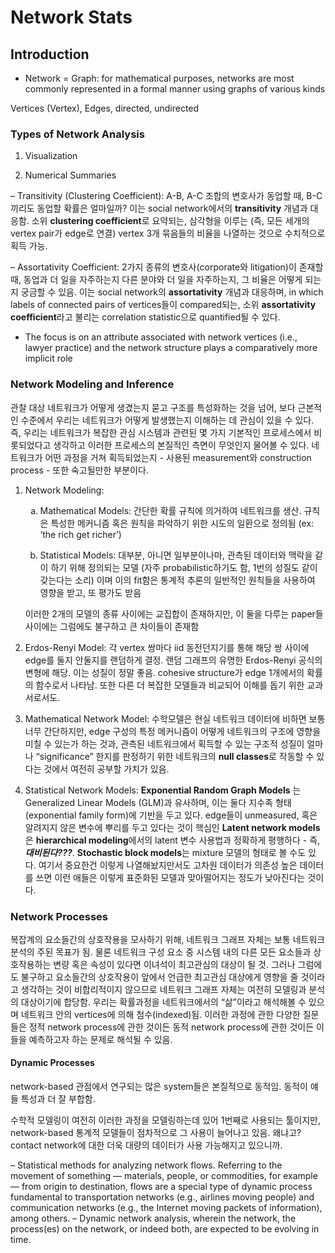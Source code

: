 # Network Stats

## Introduction

- Network = Graph: for mathematical purposes, networks are most commonly represented in a formal manner using graphs of various kinds

Vertices (Vertex), Edges, directed, undirected




### Types of Network Analysis

1. Visualization

2. Numerical Summaries

– Transitivity (Clustering Coefficient): A-B, A-C 조합의 변호사가 동업할 때, B-C끼리도 동업할 확률은 얼마일까? 이는 social network에서의 **transitivity** 개념과 대응함. 소위 **clustering coefficient**로 요약되는, 삼각형을 이루는 (즉, 모든 세개의 vertex pair가 edge로 연결) vertex 3개 묶음들의 비율을 나열하는 것으로 수치적으로 획득 가능.

– Assortativity Coefficient: 2가지 종류의 변호사(corporate와 litigation)이 존재할 때, 동업과 더 일을 자주하는지 다른 분야와 더 일을 자주하는지, 그 비율은 어떻게 되는지 궁금할 수 있음. 이는 social network의 **assortativity** 개념과 대응하며, in which labels of connected pairs of vertices들이 compared되는, 소위 **assortativity coefficient**라고 불리는 correlation statistic으로 quantified될 수 있다.

- The focus is on an attribute associated with network vertices (i.e., lawyer practice) and the network structure plays a comparatively more implicit role



### Network Modeling and Inference

관찰 대상 네트워크가 어떻게 생겼는지 묻고 구조를 특성화하는 것을 넘어, 보다 근본적인 수준에서 우리는 네트워크가 어떻게 발생했는지 이해하는 데 관심이 있을 수 있다. 즉, 우리는 네트워크가 복잡한 관심 시스템과 관련된 몇 가지 기본적인 프로세스에서 비롯되었다고 생각하고 이러한 프로세스의 본질적인 측면이 무엇인지 물어볼 수 있다. 네트워크가 어떤 과정을 거쳐 획득되었는지 - 사용된 measurement와 construction process - 또한 숙고될만한 부분이다.

1. Network Modeling: 
	a. Mathematical Models: 간단한 확률 규칙에 의거하여 네트워크를 생산. 규칙은 특성한 메커니즘 혹은 원칙을 파악하기 위한 시도의 일환으로 정의됨 (ex: ‘the rich get richer’)


	b. Statistical Models: 대부분, 아니면 일부분이나마, 관측된 데이터와 맥락을 같이 하기 위해 정의되는 모델 (자주 probabilistic하기도 함, 1번의 성질도 같이 갖는다는 소리) 이며 이의 fit함은 통계적 추론의 일반적인 원칙들을 사용하여 영향을 받고, 또 평가도 받음

	이러한 2개의 모델의 종류 사이에는 교집합이 존재하지만, 이 둘을 다루는 paper들 사이에는 그럼에도 불구하고 큰 차이들이 존재함


2. Erdos-Renyi Model: 각 vertex 쌍마다 iid 동전던지기를 통해 해당 쌍 사이에 edge를 둘지 안둘지를 랜덤하게 결정. 랜덤 그래프의 유명한 Erdos-Renyi 공식의 변형에 해당. 이는 성질이 정말 좋음. cohesive structure가 edge 1개에서의 확률의 함수로서 나타남. 또한 다른 더 복잡한 모델들과 비교되어 이해를 돕기 위한 교과서로서도.

3. Mathematical Network Model: 수학모델은 현실 네트워크 데이터에 비하면 보통 너무 간단하지만, edge 구성의 특정 메커니즘이 어떻게 네트워크의 구조에 영향을 미칠 수 있는가 하는 것과, 관측된 네트워크에서 획득할 수 있는 구조적 성질이 얼마나 "significance" 한지를 판정하기 위한 네트워크의 **null classes**로 작동할 수 있다는 것에서 여전히 공부할 가치가 있음.

4. Statistical Network Models: **Exponential Random Graph Models** 는 Generalized Linear Models (GLM)과 유사하며, 이는 둘다 지수족 형태(exponential family form)에 기반을 두고 있다. edge들이 unmeasured, 혹은 알려지지 않은 변수에 뿌리를 두고 있다는 것이 핵심인 **Latent network models**은 **hierarchical modeling**에서의 latent 변수 사용법과 정확하게 평행하다 - 즉, ***대비된다???***. **Stochastic block models**는 mixture 모델의 형태로 볼 수도 있다. 여기서 중요한건 이렇게 나열해놨지만서도 고차원 데이터가 의존성 높은 데이터를 쓰면 이런 애들은 이렇게 표준화된 모델과 맞아떨어지는 정도가 낮아진다는 것이다.


### Network Processes
복잡계의 요소들간의 상호작용을 모사하기 위해, 네트워크 그래프 자체는 보통 네트워크 분석의 주된 목표가 됨. 물론 네트워크 구성 요소 중 시스템 내의 다른 모든 요소들과 상호작용하는 변량 혹은 속성이 있다면 이녀석이 최고관심의 대상이 될 것. 그러나 그럼에도 불구하고 요소들간의 상호작용이 앞에서 언급한 최고관심 대상에게 영향을 줄 것이라고 생각하는 것이 비합리적이지 않으므로 네트워크 그래프 자체는 여전히 모델링과 분석의 대상이기에 합당함. 우리는 확률과정을 네트워크에서의 "삶"이라고 해석해볼 수 있으며 네트워크 안의 vertices에 의해 첨수(indexed)됨. 이러한 과정에 관한 다양한 질문들은 정적 network process에 관한 것이든 동적 network process에 관한 것이든 이들을 예측하고자 하는 문제로 해석될 수 있음.


#### Dynamic Processes

network-based 관점에서 연구되는 많은 system들은 본질적으로 동적임. 동적이 얘들 특성과 더 잘 부합함.

수학적 모델링이 여전히 이러한 과정을 모델링하는데 있어 1번째로 사용되는 툴이지만, network-based 통계적 모델들이 점차적으로 그 사용이 늘어나고 있음. 왜냐고? contact network에 대한 더욱 대량의 데이터가 사용 가능해지고 있으니까.



– Statistical methods for analyzing network flows. Referring to the movement of something —
materials, people, or commodities, for example — from origin to destination, flows are a special
type of dynamic process fundamental to transportation networks (e.g., airlines moving people)
and communication networks (e.g., the Internet moving packets of information), among others.
– Dynamic network analysis, wherein the network, the process(es) on the network, or indeed
both, are expected to be evolving in time.














































































































































